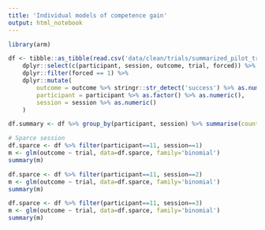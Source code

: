 ```yaml
---
title: 'Individual models of competence gain'
output: html_notebook
---
```


```r
library(arm)
```


```r
df <- tibble::as_tibble(read.csv('data/clean/trials/summarized_pilot_trials.csv')) %>% # read csv data
    dplyr::select(c(participant, session, outcome, trial, forced)) %>% 
    dplyr::filter(forced == 1) %>% 
    dplyr::mutate(
        outcome = outcome %>% stringr::str_detect('success') %>% as.numeric(),
        participant = participant %>% as.factor() %>% as.numeric(),
        session = session %>% as.numeric()
    )

df.summary <- df %>% group_by(participant, session) %>% summarise(count = n(), landed = sum(outcome, na.rm=T)) %>% print()
```

```r
# Sparce session
df.sparce <- df %>% filter(participant==11, session==1)
m <- glm(outcome ~ trial, data=df.sparce, family='binomial')
summary(m)

df.sparce <- df %>% filter(participant==11, session==2)
m <- glm(outcome ~ trial, data=df.sparce, family='binomial')
summary(m)

df.sparce <- df %>% filter(participant==11, session==3)
m <- glm(outcome ~ trial, data=df.sparce, family='binomial')
summary(m)
```